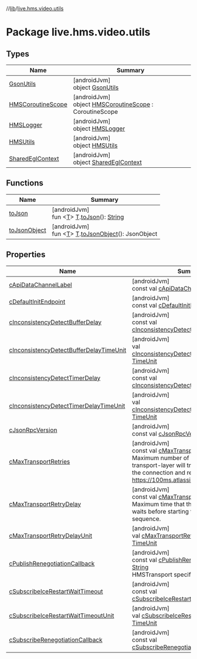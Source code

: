 //[lib](/api-reference/android/v2/home/content)/[live.hms.video.utils](index)

# Package live.hms.video.utils

## Types

| Name                                              | Summary                                                                                     |
| ------------------------------------------------- | ------------------------------------------------------------------------------------------- |
| [GsonUtils](-gson-utils/index)                    | [androidJvm]<br />object [GsonUtils](-gson-utils/index)                                     |
| [HMSCoroutineScope](-h-m-s-coroutine-scope/index) | [androidJvm]<br />object [HMSCoroutineScope](-h-m-s-coroutine-scope/index) : CoroutineScope |
| [HMSLogger](-h-m-s-logger/index)                  | [androidJvm]<br />object [HMSLogger](-h-m-s-logger/index)                                   |
| [HMSUtils](-h-m-s-utils/index)                    | [androidJvm]<br />object [HMSUtils](-h-m-s-utils/index)                                     |
| [SharedEglContext](-shared-egl-context/index)     | [androidJvm]<br />object [SharedEglContext](-shared-egl-context/index)                      |

## Functions

| Name                           | Summary                                                                                                                                                 |
| ------------------------------ | ------------------------------------------------------------------------------------------------------------------------------------------------------- |
| [toJson](to-json)              | [androidJvm]<br />fun <[T](to-json)> [T](to-json).[toJson](to-json)(): [String](https://kotlinlang.org/api/latest/jvm/stdlib/kotlin/-string/index.html) |
| [toJsonObject](to-json-object) | [androidJvm]<br />fun <[T](to-json-object)> [T](to-json-object).[toJsonObject](to-json-object)(): JsonObject                                            |

## Properties

| Name                                                                                     | Summary                                                                                                                                                                                                                                                                                                           |
| ---------------------------------------------------------------------------------------- | ----------------------------------------------------------------------------------------------------------------------------------------------------------------------------------------------------------------------------------------------------------------------------------------------------------------- |
| [cApiDataChannelLabel](c-api-data-channel-label)                                         | [androidJvm]<br />const val [cApiDataChannelLabel](c-api-data-channel-label): [String](https://kotlinlang.org/api/latest/jvm/stdlib/kotlin/-string/index.html)                                                                                                                                                    |
| [cDefaultInitEndpoint](c-default-init-endpoint)                                          | [androidJvm]<br />const val [cDefaultInitEndpoint](c-default-init-endpoint): [String](https://kotlinlang.org/api/latest/jvm/stdlib/kotlin/-string/index.html)                                                                                                                                                     |
| [cInconsistencyDetectBufferDelay](c-inconsistency-detect-buffer-delay)                   | [androidJvm]<br />const val [cInconsistencyDetectBufferDelay](c-inconsistency-detect-buffer-delay): [Long](https://kotlinlang.org/api/latest/jvm/stdlib/kotlin/-long/index.html)                                                                                                                                  |
| [cInconsistencyDetectBufferDelayTimeUnit](c-inconsistency-detect-buffer-delay-time-unit) | [androidJvm]<br />val [cInconsistencyDetectBufferDelayTimeUnit](c-inconsistency-detect-buffer-delay-time-unit): [TimeUnit](https://developer.android.com/reference/kotlin/java/util/concurrent/TimeUnit.html)                                                                                                     |
| [cInconsistencyDetectTimerDelay](c-inconsistency-detect-timer-delay)                     | [androidJvm]<br />const val [cInconsistencyDetectTimerDelay](c-inconsistency-detect-timer-delay): [Long](https://kotlinlang.org/api/latest/jvm/stdlib/kotlin/-long/index.html)                                                                                                                                    |
| [cInconsistencyDetectTimerDelayTimeUnit](c-inconsistency-detect-timer-delay-time-unit)   | [androidJvm]<br />val [cInconsistencyDetectTimerDelayTimeUnit](c-inconsistency-detect-timer-delay-time-unit): [TimeUnit](https://developer.android.com/reference/kotlin/java/util/concurrent/TimeUnit.html)                                                                                                       |
| [cJsonRpcVersion](c-json-rpc-version)                                                    | [androidJvm]<br />const val [cJsonRpcVersion](c-json-rpc-version): [String](https://kotlinlang.org/api/latest/jvm/stdlib/kotlin/-string/index.html)                                                                                                                                                               |
| [cMaxTransportRetries](c-max-transport-retries)                                          | [androidJvm]<br />const val [cMaxTransportRetries](c-max-transport-retries): [Int](https://kotlinlang.org/api/latest/jvm/stdlib/kotlin/-int/index.html) = 5<br />Maximum number of retries that transport-layer will try before giving up on the connection and returning a failureRefer https://100ms.atlassian. |
| [cMaxTransportRetryDelay](c-max-transport-retry-delay)                                   | [androidJvm]<br />const val [cMaxTransportRetryDelay](c-max-transport-retry-delay): [Long](https://kotlinlang.org/api/latest/jvm/stdlib/kotlin/-long/index.html)<br />Maximum time that the reconnection logic waits before starting the next retry sequence.                                                     |
| [cMaxTransportRetryDelayUnit](c-max-transport-retry-delay-unit)                          | [androidJvm]<br />val [cMaxTransportRetryDelayUnit](c-max-transport-retry-delay-unit): [TimeUnit](https://developer.android.com/reference/kotlin/java/util/concurrent/TimeUnit.html)                                                                                                                              |
| [cPublishRenegotiationCallback](c-publish-renegotiation-callback)                        | [androidJvm]<br />const val [cPublishRenegotiationCallback](c-publish-renegotiation-callback): [String](https://kotlinlang.org/api/latest/jvm/stdlib/kotlin/-string/index.html)<br />HMSTransport specific constants                                                                                              |
| [cSubscribeIceRestartWaitTimeout](c-subscribe-ice-restart-wait-timeout)                  | [androidJvm]<br />const val [cSubscribeIceRestartWaitTimeout](c-subscribe-ice-restart-wait-timeout): [Long](https://kotlinlang.org/api/latest/jvm/stdlib/kotlin/-long/index.html)                                                                                                                                 |
| [cSubscribeIceRestartWaitTimeoutUnit](c-subscribe-ice-restart-wait-timeout-unit)         | [androidJvm]<br />val [cSubscribeIceRestartWaitTimeoutUnit](c-subscribe-ice-restart-wait-timeout-unit): [TimeUnit](https://developer.android.com/reference/kotlin/java/util/concurrent/TimeUnit.html)                                                                                                             |
| [cSubscribeRenegotiationCallback](c-subscribe-renegotiation-callback)                    | [androidJvm]<br />const val [cSubscribeRenegotiationCallback](c-subscribe-renegotiation-callback): [String](https://kotlinlang.org/api/latest/jvm/stdlib/kotlin/-string/index.html)                                                                                                                               |
